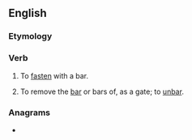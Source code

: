 ==English==

===Etymology===
{{prefix|en|up|bar}}

===Verb===
{{en-verb|upbarr}}

# {{lb|en|transitive|rare}} To [[fasten]] with a bar.
# {{lb|en|transitive|obsolete}} To remove the [[bar]] or bars of, as a gate; to [[unbar]].
#: {{rfquotek|en|Edmund Spenser}}

===Anagrams===
* {{anagrams|en|a=abpru|bar up}}